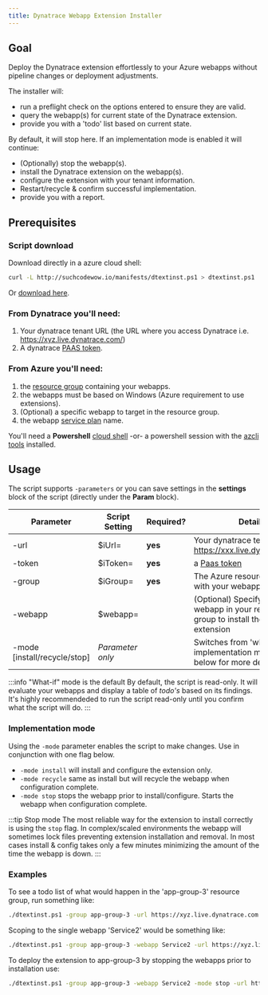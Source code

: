 ```yaml
---
title: Dynatrace Webapp Extension Installer
---
```


## Goal

Deploy the Dynatrace extension effortlessly to your Azure webapps without pipeline changes or deployment adjustments.

The installer will:

- run a preflight check on the options entered to ensure they are valid.
- query the webapp(s) for current state of the Dynatrace extension.
- provide you with a 'todo' list based on current state.

By default, it will stop here. If an implementation mode is enabled it will continue:

- (Optionally) stop the webapp(s).
- install the Dynatrace extension on the webapp(s).
- configure the extension with your tenant information.
- Restart/recycle & confirm successful implementation.
- provide you with a report.

## Prerequisites

### Script download

Download directly in a azure cloud shell:

```bash
curl -L http://suchcodewow.io/manifests/dtextinst.ps1 > dtextinst.ps1
```

Or [download here](https://suchcodewow.io/manifests/dtextinst.ps1).

### From Dynatrace you'll need:

1. Your dynatrace tenant URL (the URL where you access Dynatrace i.e. https://xyz.live.dynatrace.com/)
1. A dynatrace [PAAS token](https://www.dynatrace.com/support/help/get-started/access-tokens).

### From Azure you'll need:

1. the [resource group](https://docs.microsoft.com/en-us/azure/azure-resource-manager/management/manage-resource-groups-portal) containing your webapps.
1. the webapps must be based on Windows (Azure requirement to use extensions).
1. (Optional) a specific webapp to target in the resource group.
1. the webapp [service plan](https://docs.microsoft.com/en-us/azure/app-service/overview-hosting-plans) name.

You'll need a **Powershell** [cloud shell](http://portal.azure.com/#cloudshell) -or- a powershell session with the [azcli tools](https://docs.microsoft.com/en-us/cli/azure/install-azure-cli-windows?tabs=azure-cli) installed.

## Usage

The script supports `-parameters` or you can save settings in the **settings** block of the script (directly under the **Param** block).

| Parameter                    | Script Setting   | Required? | Details                                                                                      |
| ---------------------------- | ---------------- | --------- | -------------------------------------------------------------------------------------------- |
| -url                         | $iUrl=           | **yes**   | Your dynatrace tenant i.e. https://xxx.live.dynatrace.com/                                   |
| -token                       | $iToken=         | **yes**   | a [Paas token](https://www.dynatrace.com/support/help/get-started/access-tokens)             |
| -group                       | $iGroup=         | **yes**   | The Azure resource group with your webapps                                                   |
| -webapp                      | $webapp=         |           | (Optional) Specify a single webapp in your resource group to install the Dynatrace extension |
| -mode [install/recycle/stop] | _Parameter only_ |           | Switches from 'what-if' to implementation mode. See below for more detail                    |

:::info "What-if" mode is the default
By default, the script is read-only. It will evaluate your webapps and display a table of _todo's_ based on its findings. It's highly recommendeded to run the script read-only until you confirm what the script will do.
:::

### Implementation mode

Using the `-mode` parameter enables the script to make changes. Use in conjunction with one flag below.

- `-mode install` will install and configure the extension only.
- `-mode recycle` same as install but will recycle the webapp when configuration complete.
- `-mode stop` stops the webapp prior to install/configure. Starts the webapp when configuration complete.

:::tip Stop mode
The most reliable way for the extension to install correctly is using the `stop` flag. In complex/scaled environments the webapp will sometimes lock files preventing extension installation and removal. In most cases install & config takes only a few minutes minimizing the amount of the time the webapp is down.
:::

### Examples

To see a todo list of what would happen in the 'app-group-3' resource group, run something like:

```bash
./dtextinst.ps1 -group app-group-3 -url https://xyz.live.dynatrace.com -token dt0c1.AlfeFigjkbE1VC33Csa
```

Scoping to the single webapp 'Service2' would be something like:

```bash
./dtextinst.ps1 -group app-group-3 -webapp Service2 -url https://xyz.live.dynatrace.com -token dt0c1.AlfeFigjkbE1VC33Csa
```

To deploy the extension to app-group-3 by stopping the webapps prior to installation use:

```bash
./dtextinst.ps1 -group app-group-3 -webapp Service2 -mode stop -url https://xyz.live.dynatrace.com -token dt0c1.AlfeFigjkbE1VC33Csa
```
